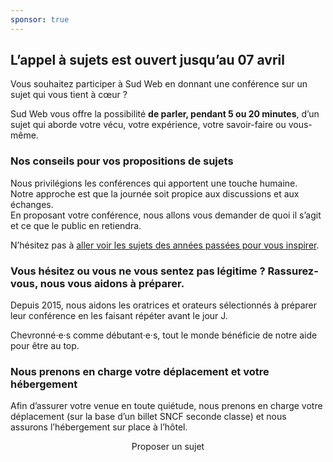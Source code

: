```yaml
---
sponsor: true
---
```



  <Cadre>

## L’appel à sujets est ouvert jusqu’au 07 avril

Vous souhaitez participer à Sud Web en donnant une conférence sur un sujet qui
vous tient à cœur&nbsp;?

Sud Web vous offre la possibilité **de parler, pendant 5 ou 20 minutes**, d’un
sujet qui aborde votre vécu, votre expérience, votre savoir-faire ou vous-même.

### Nos conseils pour vos propositions de sujets

Nous privilégions les conférences qui apportent une touche humaine.  
Notre approche est que la journée soit propice aux discussions et aux échanges.  
En proposant votre conférence, nous allons vous demander de quoi il s’agit et ce
que le public en retiendra.

N’hésitez pas à [aller voir les sujets des années passées pour vous
inspirer](https://vimeo.com/sudweb).

### Vous hésitez ou vous ne vous sentez pas légitime&nbsp;? Rassurez-vous, nous vous aidons à préparer.

Depuis 2015, nous aidons les oratrices et orateurs sélectionnés à préparer leur
conférence en les faisant répéter avant le jour J.

Chevronné·e·s comme débutant·e·s, tout le monde bénéficie de notre aide pour
être au top.

### Nous prenons en charge votre déplacement et votre hébergement

Afin d’assurer votre venue en toute quiétude, nous prenons en charge votre
déplacement (sur la base d’un billet SNCF seconde classe) et nous assurons
l’hébergement sur place à l’hôtel.

<center>
  <CTA to="/proposer-un-sujet">Proposer un sujet</CTA>
</center>

  </Cadre>
